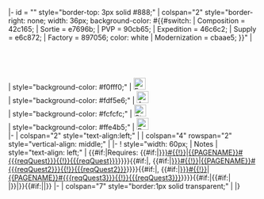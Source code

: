 <noinclude>{{ProtoQuestsHeader}}</noinclude>
|- id = "{{{listnum}}}" style="border-top: 3px solid #888;"
| colspan="2" style="border-right: none; width:  36px; background-color: #{{#switch:{{{type}}} 
| Composition = 42c165;
| Sortie = e7696b;
| PVP = 90cb65;
| Expedition = 46c6c2;
| Supply = e6c872;
| Factory = 897056; color: white
| Modernization = cbaae5;
}}" | <div style="vertical-align: middle; width:60px; display: inline-block; float:left">'''{{{listnum}}}'''</div><div style="display: inline-block;">{{lang|ja|{{{namejp}}}}}<br>''{{{nameen}}}''</div>
| style="background-color: #f0fff0;" | [[File:Fuel.png|24x24px]]<br/>{{{fuel|0}}}
| style="background-color: #fdf5e6;" | [[File:Ammunition.png|24x24px]]<br/>{{{ammo|0}}}
| style="background-color: #fcfcfc;" | [[File:Steel.png|24x24px]]<br/>{{{steel|0}}}
| style="background-color: #ffe4b5;" | [[File:Bauxite.png|24x24px]]<br/>{{{bauxite|0}}}
|-
| colspan="2" style="text-align:left;" | {{{req|}}}
| colspan="4" rowspan="2" style="vertical-align: middle;" | {{{other|}}} 
|-
! style="width: 60px; | Notes
| style="text-align: left;" | {{#if:{{{reqQuest|}}}|Requires: {{#if:{{{page|}}}|[[{{{page|}}}#{{{reqQuest|}}}{{!}}{{{reqQuest|}}}]]|[[{{PAGENAME}}#{{{reqQuest}}}{{!}}{{{reqQuest}}}]]}}}}{{#if:{{{reqQuest2|}}}|, {{#if:{{{page2|}}}|[[{{{page2|}}}#{{{reqQuest2|}}}{{!}}{{{reqQuest2|}}}]]|[[{{PAGENAME}}#{{{reqQuest2}}}{{!}}{{{reqQuest2}}}]]}}}}{{#if:{{{reqQuest3|}}}|, {{#if:{{{page3|}}}|[[{{{page3|}}}#{{{reqQuest3|}}}{{!}}{{{reqQuest3|}}}]]|[[{{PAGENAME}}#{{{reqQuest3}}}{{!}}{{{reqQuest3}}}]]}}}}{{#if:{{{reqQuest|}}}|{{#if:{{{notes|}}}|<br/>|}}|}}{{#if:{{{notes|}}}|{{{notes}}}|}}
|-
| colspan="7" style="border:1px solid transparent;" |
<noinclude> |} <br/>{{documentation}}</noinclude><includeonly>{{{1|}}}<nowiki /></includeonly> <!--escape for
 enters-->